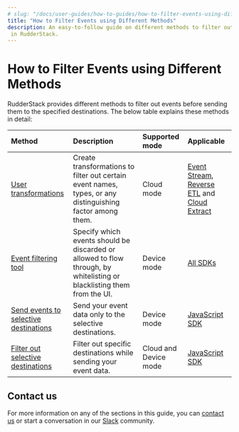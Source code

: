 ```yaml
---
# slug: "/docs/user-guides/how-to-guides/how-to-filter-events-using-different-methods"
title: "How to Filter Events using Different Methods"
description: An easy-to-follow guide on different methods to filter out events before sending them to the specified destinations
 in RudderStack.
---
```


# How to Filter Events using Different Methods

RudderStack provides different methods to filter out events before sending them to the specified destinations. The below table explains these methods in detail:

| Method   | Description        | Supported mode | Applicable |
| :--------- | :----------- | :----------- |:----------- |
| [User transformations](https://www.rudderstack.com/docs/transformations/) | Create transformations to filter out certain event names, types, or any distinguishing factor among them. | Cloud mode |  [Event Stream](https://www.rudderstack.com/docs/stream-sources/), [Reverse ETL](https://www.rudderstack.com/docs/reverse-etl/) and [Cloud Extract](https://www.rudderstack.com/docs/cloud-extract-sources/) |
| [Event filtering tool](https://www.rudderstack.com/docs/stream-sources/rudderstack-sdk-integration-guides/event-filtering/) | Specify which events should be discarded or allowed to flow through, by whitelisting or blacklisting them from the UI. | Device mode | [All SDKs](https://www.rudderstack.com/docs/stream-sources/rudderstack-sdk-integration-guides/) |
| [Send events to selective destinations](https://www.rudderstack.com/docs/stream-sources/rudderstack-sdk-integration-guides/rudderstack-javascript-sdk/#loading-selective-destinations) | Send your event data only to the selective destinations. |Device mode | [JavaScript SDK](https://www.rudderstack.com/docs/stream-sources/rudderstack-sdk-integration-guides/rudderstack-javascript-sdk/) |
| [Filter out selective destinations](https://www.rudderstack.com/docs/user-guides/how-to-guides/how-to-filter-selective-destinations/)   | Filter out specific destinations while sending your event data. | Cloud and Device mode | [JavaScript SDK](https://www.rudderstack.com/docs/stream-sources/rudderstack-sdk-integration-guides/rudderstack-javascript-sdk/) |


## Contact us

For more information on any of the sections in this guide, you can [contact us](mailto:%20docs@rudderstack.com) or start a conversation in our [Slack](https://rudderstack.com/join-rudderstack-slack-community) community.
